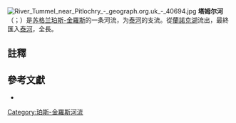 [[File:River_Tummel_near_Pitlochry_-_geograph.org.uk_-_40694.jpg|thumb]]
'''塔姆尔河'''（{{lang-en|River Tummel}}；{{lang-gd|Teimhil/Abhainn Teimhil}}）是[[苏格兰|苏格兰]][[珀斯-金羅斯|珀斯-金羅斯]]的一条河流，为[[泰河|泰河]]的支流。從[[蘭諾克湖|蘭諾克湖]]流出，最終匯入[[泰河|泰河]]，全長{{convert|58|mi|km}}。{{sfn|Chisholm|1911|p=370}}
==註釋==
{{Reflist}}

==參考文獻==
* {{EB1911|wstitle=Tummel|volume=27|page=370}}

{{coord|56|38|N|3|40|W|display=title|region:GB_type:river_source:GNS-enwiki}}

[[Category:珀斯-金羅斯河流|Category:珀斯-金羅斯河流]]